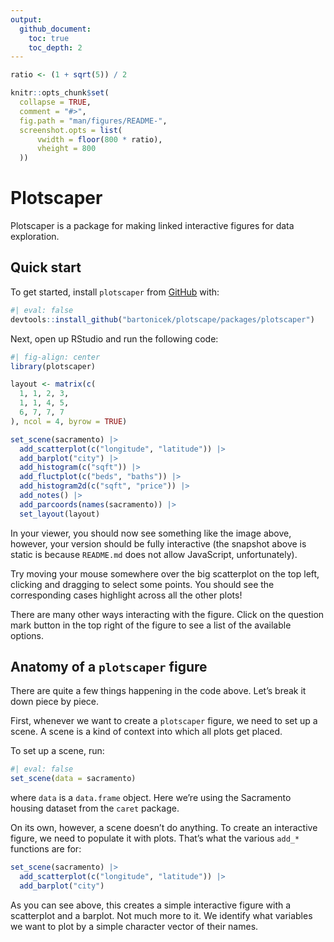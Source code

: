 ```yaml
---
output: 
  github_document:
    toc: true
    toc_depth: 2
---
```


<!-- README.md is generated from README.Rmd. Please edit that file -->

```r

ratio <- (1 + sqrt(5)) / 2

knitr::opts_chunk$set(
  collapse = TRUE,
  comment = "#>",
  fig.path = "man/figures/README-",
  screenshot.opts = list(
      vwidth = floor(800 * ratio),
      vheight = 800
  ))
```

# Plotscaper

<!-- badges: start -->
<!-- badges: end -->

Plotscaper is a package for making linked interactive figures for data exploration. 

## Quick start

To get started, install `plotscaper` from [GitHub](https://github.com/) with:

```r
#| eval: false
devtools::install_github("bartonicek/plotscape/packages/plotscaper")
```

Next, open up RStudio and run the following code:

```r
#| fig-align: center
library(plotscaper)

layout <- matrix(c(
  1, 1, 2, 3,
  1, 1, 4, 5,
  6, 7, 7, 7
), ncol = 4, byrow = TRUE)

set_scene(sacramento) |>
  add_scatterplot(c("longitude", "latitude")) |>
  add_barplot("city") |>
  add_histogram(c("sqft")) |>
  add_fluctplot(c("beds", "baths")) |>
  add_histogram2d(c("sqft", "price")) |>
  add_notes() |>
  add_parcoords(names(sacramento)) |>
  set_layout(layout)
```

In your viewer, you should now see something like the image above, however, your version should be fully interactive (the snapshot above is static is because `README.md` does not allow JavaScript, unfortunately).

Try moving your mouse somewhere over the big scatterplot on the top left, clicking and dragging to select some points. You should see the corresponding cases highlight across all the other plots! 

There are many other ways interacting with the figure. Click on the question mark button in the top right of the figure to see a list of the available options.

## Anatomy of a `plotscaper` figure

There are quite a few things happening in the code above. Let's break it down piece by piece.

First, whenever we want to create a `plotscaper` figure, we need to set up a scene. A scene is a kind of context into which all plots get placed. 

To set up a scene, run:

```r
#| eval: false
set_scene(data = sacramento)
```

where `data` is a `data.frame` object. Here we're using the Sacramento housing dataset from the `caret` package.

On its own, however, a scene doesn't do anything. To create an interactive figure, we need to populate it with plots. That's what the various `add_*` functions are for:

```r
set_scene(sacramento) |>
  add_scatterplot(c("longitude", "latitude")) |>
  add_barplot("city")
```

As you can see above, this creates a simple interactive figure with a scatterplot and a barplot. Not much more to it. We identify what variables we want to plot by a simple character vector of their names.   
